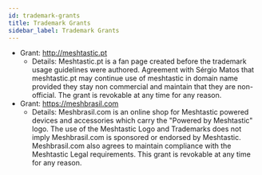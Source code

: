 ```yaml
---
id: trademark-grants
title: Trademark Grants
sidebar_label: Trademark Grants
---
```


- Grant: http://meshtastic.pt
  - Details: Meshtastic.pt is a fan page created before the trademark usage guidelines were authored. Agreement with Sérgio Matos that meshtastic.pt may continue use of meshtastic in domain name provided they stay non commercial and maintain that they are non-official. The grant is revokable at any time for any reason.
- Grant: https://meshbrasil.com
  - Details: Meshbrasil.com is an online shop for Meshtastic powered devices and accessories which carry the "Powered by Meshtastic" logo. The use of the Meshtastic Logo and Trademarks does not imply Meshbrasil.com is sponsored or endorsed by Meshtastic. Meshbrasil.com also agrees to maintain compliance with the Meshtastic Legal requirements. This grant is revokable at any time for any reason.

